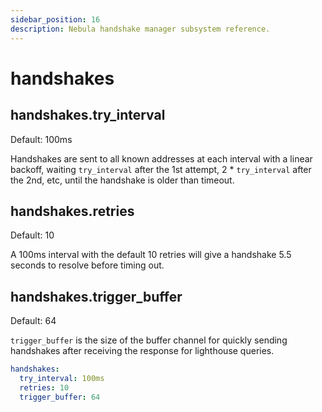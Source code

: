 ```yaml
---
sidebar_position: 16
description: Nebula handshake manager subsystem reference.
---
```



# handshakes

## handshakes.try_interval

<Pill className="mb-24">Default: 100ms</Pill>

Handshakes are sent to all known addresses at each interval with a linear backoff, waiting `try_interval` after the 1st
attempt, 2 \* `try_interval` after the 2nd, etc, until the handshake is older than timeout.

## handshakes.retries

<Pill className="mb-24">Default: 10</Pill>

A 100ms interval with the default 10 retries will give a handshake 5.5 seconds to resolve before timing out.

## handshakes.trigger_buffer

<Pill className="mb-24">Default: 64</Pill>

`trigger_buffer` is the size of the buffer channel for quickly sending handshakes after receiving the response for
lighthouse queries.

```yml
handshakes:
  try_interval: 100ms
  retries: 10
  trigger_buffer: 64
```
